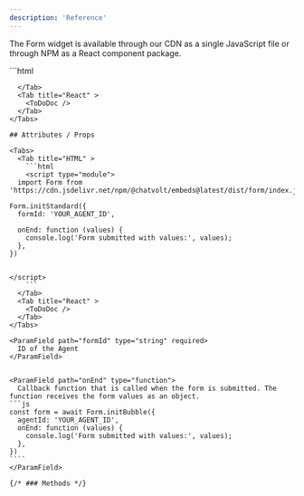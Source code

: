 ```yaml
---
description: 'Reference'
---
```


The Form widget is available through our CDN as a single JavaScript file or through NPM as a React component package.

<Tabs>
  <Tab title="HTML" >
    ```html
    <script type="module">
  import Form from 'https://cdn.jsdelivr.net/npm/@chatvolt/embeds@latest/dist/form/index.js';

Form.initStandard({
formId: 'YOUR_FORM_ID',
});

</script>

`````
  </Tab>
  <Tab title="React" >
    <ToDoDoc />
  </Tab>
</Tabs>

## Attributes / Props

<Tabs>
  <Tab title="HTML" >
    ```html
    <script type="module">
  import Form from 'https://cdn.jsdelivr.net/npm/@chatvolt/embeds@latest/dist/form/index.js';

Form.initStandard({
  formId: 'YOUR_AGENT_ID',

  onEnd: function (values) {
    console.log('Form submitted with values:', values);
  },
})


</script>
    ```
  </Tab>
  <Tab title="React" >
    <ToDoDoc />
  </Tab>
</Tabs>

<ParamField path="formId" type="string" required>
  ID of the Agent
</ParamField>


<ParamField path="onEnd" type="function">
  Callback function that is called when the form is submitted. The function receives the form values as an object.
```js
const form = await Form.initBubble({
  agentId: 'YOUR_AGENT_ID',
  onEnd: function (values) {
    console.log('Form submitted with values:', values);
  },
})
````
</ParamField>

{/* ### Methods */}
`````
